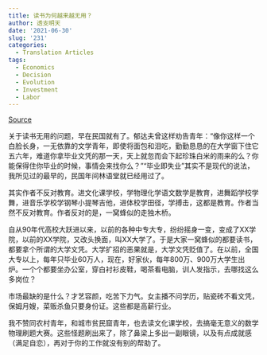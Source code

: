 ```yaml
---
title: 读书为何越来越无用？
author: 透支明天
date: '2021-06-30'
slug: '231'
categories:
  - Translation Articles
tags:
  - Economics
  - Decision
  - Evolution
  - Investment
  - Labor
---
```


[Source](https://mbd.baidu.com/newspage/data/landingsuper?context=%7B%22nid%22%3A%22news_9294105007017439357%22%7D&n_type=-1&p_from=-1)

关于读书无用的问题，早在民国就有了。郁达夫曾这样劝告青年：“像你这样一个白脸长身，一无依靠的文学青年，即使将面包和泪吃，勤勤恳恳的在大学窗下住它五六年，难道你拿毕业文凭的那一天，天上就忽而会下起珍珠白米的雨来的么？你能保得住你毕业的时候，事情会来找你么？”“毕业即失业”其实不是现代的说法，我所见过的最早的，民国年间林语堂就已经用过了。



其实作者不反对教育。进文化课学校，学物理化学语文数学是教育，进舞蹈学校学舞，进音乐学校学钢琴小提琴吉他，进体校学田径，学搏击，这都是教育。作者当然不反对教育。作者反对的是，一窝蜂似的走独木桥。



自从90年代高校大跃进以来，以前的各种中专大专，纷纷摇身一变，变成了XX学院，以前的XX学院，又改头换面，叫XX大学了。于是大家一窝蜂似的都要读书，都要拿个所谓的大学文凭。大学扩招的恶果就是，大学文凭贬值了。在以前，全国大专以上，每年只毕业60万人，现在，好家伙，每年800万、900万大学生出炉。一个个都要坐办公室，穿白衬衫皮鞋，喝茶看电脑，训人发指示，去哪找这么多岗位？



市场最缺的是什么？才艺容颜，吃苦下力气。女主播不问学历，贴瓷砖不看文凭，保姆月嫂，菜贩杀鱼只要身份证。这些都是高薪行业。



我不赞同农村青年，和城市贫民窟青年，也去读文化课学校，去搞毫无意义的数学物理刷题大赛。这些怪题刷出来了，除了鼻梁上多出一副眼镜，以及有点成就感（满足自恋），再对于你的工作就没有别的帮助了。

